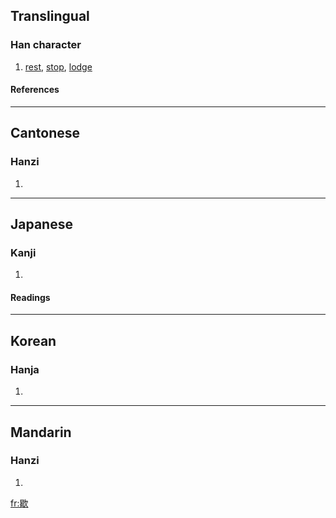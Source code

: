 ==Translingual==
===Han character===
{{Han char|rn=76|rad=欠|as=09|sn=13|four=6778<sub>2</sub>|canj=日女弓人 (AVNO)}}
# [[rest]], [[stop]], [[lodge]]
====References====
{{Han ref|kx=0570.150|dkj=16141|dj=0958.160|hdz=32145.070|uh=6B47|ud=27463|bh=B7B2|bd=47026}}

----
==Cantonese==
===Hanzi===
{{yue-hanzi|jyut=|y=hit3}}
# {{defn|Cantonese}}

----
==Japanese==
===Kanji===
{{ja-kanji|grade=|rs=欠09}}
# {{defn|Japanese}} 
====Readings====
{{ja-readings|on=[[けつ]] (ketsu), [[かい]] (kai)|kun=[[やめる]] (yameru), [[つきる]] (tsukiru)}}

----
==Korean==
===Hanja===
{{ko-hanja|hangeul=헐|eumhun=|rv=heol|mr=hŏl|y=hel}}
# {{defn|Korean}}

----
==Mandarin==
===Hanzi===
{{cmn-hanzi|pin=[[xiē]] (xie1)|wg=hsieh<sup>1</sup>}}
# {{defn|Mandarin}}

[[fr:歇]]